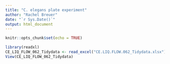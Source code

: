 ```yaml
---
title: "C. elegans plate experiment"
author: "Rachel Breuer"
date: "`r Sys.Date()`"
output: html_document
---
```


```r
knitr::opts_chunk$set(echo = TRUE)
```

```r
library(readxl)
CE_LIQ_FLOW_062_Tidydata <- read_excel("CE.LIQ.FLOW.062_Tidydata.xlsx")
View(CE_LIQ_FLOW_062_Tidydata)
```